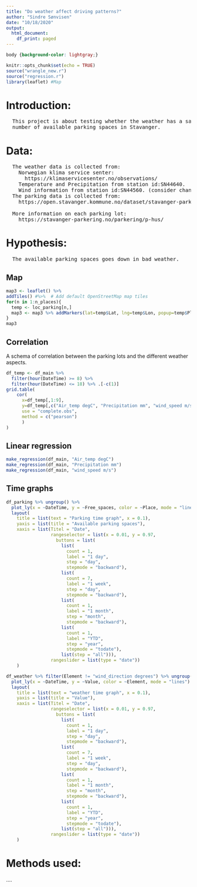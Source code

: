 ```yaml
---
title: "Do weather affect driving patterns?"
author: "Sindre Sønvisen"
date: "10/18/2020"
output: 
  html_document:
    df_print: paged
---
```


```css
body {background-color: lightgray;}
```

```r
knitr::opts_chunk$set(echo = TRUE)
source("wrangle_new.r")
source("regression.r")
library(leaflet) #Map
```

# Introduction:
<pre>
  This project is about testing whether the weather has a say in the  
  number of available parking spaces in Stavanger.
</pre>

# Data:
<pre>
  The weather data is collected from:
    Norwegian klima service senter:
      https://klimaservicesenter.no/observations/
    Temperature and Precipitation from station id:SN44640.
    Wind information from station id:SN44560. (consider changing...)
  The parking data is collected from:
    https://open.stavanger.kommune.no/dataset/stavanger-parkering/
    
  More information on each parking lot:
    https://stavanger-parkering.no/parkering/p-hus/
</pre>

# Hypothesis:
<pre>
  The available parking spaces goes down in bad weather.
</pre>

## Map
```r
map3 <- leaflet() %>%
addTiles() #%>%  # Add default OpenStreetMap map tiles
for(n in 1:n_places){
  temp <- loc_parking[n,]
  map3 <- map3 %>% addMarkers(lat=temp$Lat, lng=temp$Lon, popup=temp$Place)
}
map3
```

## Correlation
A schema of correlation between the parking lots and the different weather aspects.
```r
df_temp <- df_main %>% 
  filter(hour(DateTime) >= 8) %>%
  filter(hour(DateTime) <= 18) %>% .[-c(1)]
grid.table(
    cor(
      x=df_temp[,1:9], 
      y=df_temp[,c("Air_temp degC", "Precipitation mm", "wind_speed m/s")], 
      use = "complete.obs", 
      method = c("pearson")
      )
)
```

## Linear regression

```r
make_regression(df_main, "Air_temp degC")
make_regression(df_main, "Precipitation mm")
make_regression(df_main, "wind_speed m/s")
```

## Time graphs
```r
df_parking %>% ungroup() %>%
  plot_ly(x = ~DateTime, y = ~Free_spaces, color = ~Place, mode = "lines") %>%
  layout(
    title = list(text = "Parking time graph", x = 0.1),
    yaxis = list(title = "Available parking spaces"),
    xaxis = list(Titel = "Date",
                 rangeselector = list(x = 0.01, y = 0.97,
                   buttons = list(
                     list(
                       count = 1,
                       label = "1 day",
                       step = "day",
                       stepmode = "backward"),
                     list(
                       count = 7,
                       label = "1 week",
                       step = "day",
                       stepmode = "backward"),
                     list(
                       count = 1,
                       label = "1 month",
                       step = "month",
                       stepmode = "backward"),
                     list(
                       count = 1,
                       label = "YTD",
                       step = "year",
                       stepmode = "todate"),
                     list(step = "all"))),
                 rangeslider = list(type = "date"))
    )

```

```r
df_weather %>% filter(Element != "wind_direction degrees") %>% ungroup() %>%
  plot_ly(x = ~DateTime, y = ~Value, color = ~Element, mode = "lines") %>%
  layout(
    title = list(text = "weather time graph", x = 0.1),
    yaxis = list(title = "Value"),
    xaxis = list(Titel = "Date",
                 rangeselector = list(x = 0.01, y = 0.97, 
                   buttons = list(
                     list(
                       count = 1,
                       label = "1 day",
                       step = "day",
                       stepmode = "backward"),
                     list(
                       count = 7,
                       label = "1 week",
                       step = "day",
                       stepmode = "backward"),
                     list(
                       count = 1,
                       label = "1 month",
                       step = "month",
                       stepmode = "backward"),
                     list(
                       count = 1,
                       label = "YTD",
                       step = "year",
                       stepmode = "todate"),
                     list(step = "all"))),
                 rangeslider = list(type = "date"))
    )

```

# Methods used:
....
